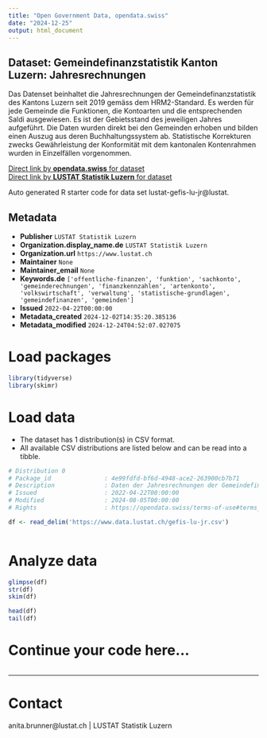 ```yaml
---
title: "Open Government Data, opendata.swiss"
date: "2024-12-25"
output: html_document
---
```


## Dataset: Gemeindefinanzstatistik Kanton Luzern: Jahresrechnungen

Das Datenset beinhaltet die Jahresrechnungen der  Gemeindefinanzstatistik des Kantons Luzern seit 2019 gemäss dem HRM2-Standard. Es werden für jede Gemeinde die Funktionen, die Kontoarten und die entsprechenden Saldi ausgewiesen. Es ist der Gebietsstand des jeweiligen Jahres aufgeführt. Die Daten wurden direkt bei den Gemeinden erhoben und bilden einen Auszug aus deren Buchhaltungssystem ab. Statistische Korrekturen zwecks Gewährleistung der Konformität mit dem kantonalen Kontenrahmen wurden in Einzelfällen vorgenommen.

[Direct link by **opendata.swiss** for dataset](https://opendata.swiss/de/dataset/gemeindefinanzstatistik-kanton-luzern-jahresrechnungen)<br>
[Direct link by **LUSTAT Statistik Luzern** for dataset](https://www.lustat.ch/daten?stichwort=Gemeinderechnungen%20HRM2)

Auto generated R starter code for data set lustat-gefis-lu-jr@lustat.

## Metadata

- **Publisher** `LUSTAT Statistik Luzern`
- **Organization.display_name.de** `LUSTAT Statistik Luzern`
- **Organization.url** `https://www.lustat.ch`
- **Maintainer** `None`
- **Maintainer_email** `None`
- **Keywords.de** `['offentliche-finanzen', 'funktion', 'sachkonto', 'gemeinderechnungen', 'finanzkennzahlen', 'artenkonto', 'volkswirtschaft', 'verwaltung', 'statistische-grundlagen', 'gemeindefinanzen', 'gemeinden']`
- **Issued** `2022-04-22T00:00:00`
- **Metadata_created** `2024-12-02T14:35:20.385136`
- **Metadata_modified** `2024-12-24T04:52:07.027075`


# Load packages

```r

library(tidyverse)
library(skimr)

```

# Load data

-   The dataset has 1 distribution(s) in CSV format.
-   All available CSV distributions are listed below and can be read into a tibble.

```r

# Distribution 0
# Package_id               : 4e99fdfd-bf6d-4948-ace2-263900cb7b71
# Description              : Daten der Jahresrechnungen der Gemeindefinanzstatistik vom Kanton Luzern im höchsten Detaillierungsgrad der Kontofunktion und Kontoart (aggregiert auf Minimalvorgabe vom Kanton: Stufen 3 oder 4 bei Kontofunktion und Stufen 4, 5 oder 6 bei Kontoart)
# Issued                   : 2022-04-22T00:00:00
# Modified                 : 2024-08-05T00:00:00
# Rights                   : https://opendata.swiss/terms-of-use#terms_by_ask

df <- read_delim('https://www.data.lustat.ch/gefis-lu-jr.csv')



```

# Analyze data

```r

glimpse(df)
str(df)
skim(df)

head(df)
tail(df)

```

# Continue your code here...

```r

```

------------------------------------------------------------------------

# Contact

anita.brunner@lustat.ch | LUSTAT Statistik Luzern
